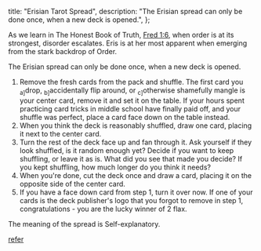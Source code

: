   title: "Erisian Tarot Spread",
  description:
    "The Erisian spread can only be done once, when a new deck is opened.",
};

As we learn in The Honest Book of Truth, [Fred 1:6](/discordia/00046), when order is at its strongest, disorder escalates. Eris is at her most apparent when emerging from the stark backdrop of Order.

The Erisian spread can only be done once, when a new deck is opened.

1. Remove the fresh cards from the pack and shuffle. The first card you <sub>a]</sub>drop, <sub>b]</sub>accidentally flip around, or <sub>c]</sub>otherwise shamefully mangle is your center card, remove it and set it on the table. <span className="glimmer">If your hours spent practicing card tricks in middle school have finally paid off, and your shuffle was perfect, place a card face down on the table instead.</span>
2. When you think the deck is reasonably shuffled, draw one card, placing it next to the center card.
3. Turn the rest of the deck face up and fan through it. Ask yourself if they look shuffled, is it random enough yet? Decide if you want to keep shuffling, or leave it as is. What did you see that made you decide? If you kept shuffling, how much longer do you think it needs?
4. When you're done, cut the deck once and draw a card, placing it on the opposite side of the center card.
5. If you have a face down card from step 1, turn it over now. If one of your cards is the deck publisher's logo that you forgot to remove in step 1, congratulations - you are the lucky winner of 2 flax.

The meaning of the spread is Self-explanatory.

<a className="next" href="/tarot">
  refer
</a>
